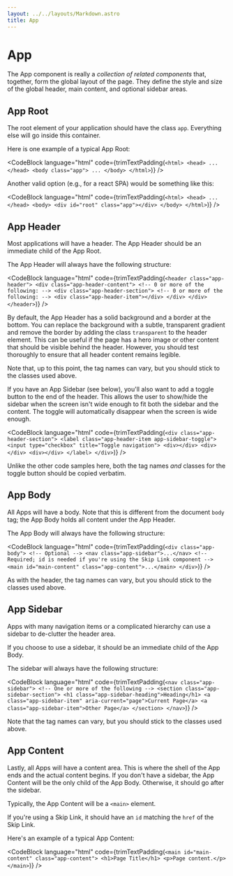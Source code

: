 ```yaml
---
layout: ../../layouts/Markdown.astro
title: App
---
```



# App

The App component is really a _collection of related components_ that, together, form the global layout of the page.
They define the style and size of the global header, main content, and optional sidebar areas.

## App Root

The root element of your application should have the class `app`. Everything else will go inside this container.

Here is one example of a typical App Root:

<CodeBlock
  language="html"
  code={trimTextPadding(`
    <html>
      <head>
        ...
      </head>
      <body class="app">
        ...
      </body>
    </html>
  `)}
/>

Another valid option (e.g., for a react SPA) would be something like this:

<CodeBlock
  language="html"
  code={trimTextPadding(`
    <html>
      <head>
        ...
      </head>
      <body>
        <div id="root" class="app"></div>
      </body>
    </html>
  `)}
/>

## App Header

Most applications will have a header. The App Header should be an immediate child of the App Root.

The App Header will always have the following structure:

<CodeBlock
  language="html"
  code={trimTextPadding(`
    <header class="app-header">
      <div class="app-header-content">
        <!-- 0 or more of the following: -->
        <div class="app-header-section">
          <!-- 0 or more of the following: -->
          <div class="app-header-item"></div>
        </div>
      </div>
    </header>
  `)}
/>

By default, the App Header has a solid background and a border at the bottom.
You can replace the background with a subtle, transparent gradient and remove
the border by adding the class `transparent` to the header element. This can be
useful if the page has a hero image or other content that should be visible
behind the header. However, you should test thoroughly to ensure that all header
content remains legible.

Note that, up to this point, the tag names can vary, but you should stick to the classes used above.

If you have an App Sidebar (see below), you'll also want to add a toggle button to the end of the header.
This allows the user to show/hide the sidebar when the screen isn't wide enough to fit both the sidebar and the content.
The toggle will automatically disappear when the screen is wide enough.

<CodeBlock
  language="html"
  code={trimTextPadding(`
    <div class="app-header-section">
      <label class="app-header-item app-sidebar-toggle">
        <input type="checkbox" title="Toggle navigation">
        <div></div>
        <div></div>
        <div></div>
      </label>
    </div>
  `)}
/>

Unlike the other code samples here, both the tag names _and_ classes for the toggle button should be copied verbatim.

## App Body

All Apps will have a body. Note that this is different from the document `body` tag; the App Body holds all content under the App Header.

The App Body will always have the following structure:

<CodeBlock
  language="html"
  code={trimTextPadding(`
    <div class="app-body">
      <!-- Optional -->
      <nav class="app-sidebar">...</nav>
      <!-- Required; id is needed if you're using the Skip Link component -->
      <main id="main-content" class="app-content">...</main>
    </div>
  `)}
/>

As with the header, the tag names can vary, but you should stick to the classes used above.

## App Sidebar

Apps with many navigation items or a complicated hierarchy can use a sidebar to de-clutter the header area.

If you choose to use a sidebar, it should be an immediate child of the App Body.

The sidebar will always have the following structure:

<CodeBlock
  language="html"
  code={trimTextPadding(`
    <nav class="app-sidebar">
      <!-- One or more of the following -->
      <section class="app-sidebar-section">
        <h1 class="app-sidebar-heading">Heading</h1>
        <a class="app-sidebar-item" aria-current="page">Current Page</a>
        <a class="app-sidebar-item">Other Page</a>
      </section>
    </nav>
  `)}
/>

Note that the tag names can vary, but you should stick to the classes used above.

## App Content

Lastly, all Apps will have a content area. This is where the shell of the App ends and the actual content begins.
If you don't have a sidebar, the App Content will be the only child of the App Body. Otherwise, it should go after the sidebar.

Typically, the App Content will be a `<main>` element.

If you're using a Skip Link, it should have an `id` matching the `href` of the Skip Link.

Here's an example of a typical App Content:

<CodeBlock
  language="html"
  code={trimTextPadding(`
    <main id="main-content" class="app-content">
      <h1>Page Title</h1>
      <p>Page content.</p>
    </main>
  `)}
/>
